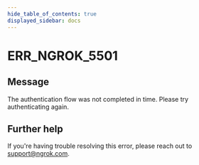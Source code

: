 ```yaml
---
hide_table_of_contents: true
displayed_sidebar: docs
---
```



# ERR_NGROK_5501

## Message

The authentication flow was not completed in time. Please try authenticating again.

<ErrorDetails error="err_ngrok_5501" />

## Further help

If you're having trouble resolving this error, please reach out to [support@ngrok.com](mailto:support@ngrok.com?subject=Help%20with%20ERR_NGROK_5501).

